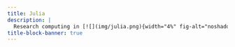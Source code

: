 ```yaml
---
title: Julia
description: |
  Research computing in [![](img/julia.png){width="4%" fig-alt="noshadow"}](https://julialang.org/)
title-block-banner: true
---
```




